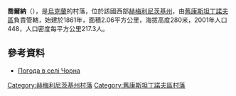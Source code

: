 {{coord|49|52|29|N|27|26|29|E|scale:100000|display=title}}

'''喬爾納'''（{{lang-uk|Чорна}}），是[[烏克蘭|烏克蘭]]的村落，位於該國西部[[赫梅利尼茨基州|赫梅利尼茨基州]]，由[[舊康斯坦丁諾夫區|舊康斯坦丁諾夫區]]負責管轄，始建於1861年，面積2.06平方公里，海拔高度280米，2001年人口448，人口密度每平方公里217.3人。

==參考資料==
* [http://weather.in.ua/ua/hmel'nickaja/28482 Погода в селі Чорна]{{Wayback|url=http://weather.in.ua/ua/hmel'nickaja/28482 |date=20111220135438 }}

{{DEFAULTSORT:Чорна}}
[[Category:赫梅利尼茨基州村落|Category:赫梅利尼茨基州村落]]
[[Category:舊康斯坦丁諾夫區村落|Category:舊康斯坦丁諾夫區村落]]


{{Khmelnytskyi-geo-stub}}